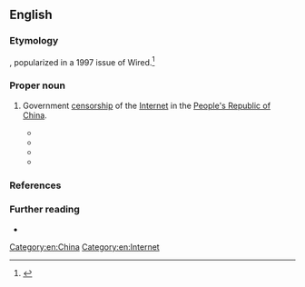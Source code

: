 ==English==

===Etymology===
{{blend|en|Great Wall of China|firewall}}, popularized in a 1997 issue of Wired.<ref>{{cite-book|year=2010|author=Jonathon Keats|authorlink=Jonathon Keats|title=Virtual Words: Language on the Edge of Science and Technology|publisher=Oxford University Press|isbn=9780199752904|page=69|pageurl=https://books.google.de/books?id=sBIOXJqqVEUC&lpg=PA142&dq=%22Singularitarian%22&pg=PA69#v=onepage&q=firewall&f=false|passage=Noting this local slang, the June 1997 issue of ''Wired'' presented the newfangled Chinese internet to Western audiences with a decidedly ironic spin, introducing ''Great Firewall of China'' into the lexicon.}}</ref>

===Proper noun===
{{en-proper-noun|head=the [[great|Great]] [[firewall|Firewall]] [[of]] [[China]]}}

# {{lb|en|originally|jocular|pejorative}} Government [[censorship]] of the [[Internet]] in the [[People's Republic of China]].
#: {{syn|en|GFW|q1=abbreviaion|Great Firewall|Golden Shield}}
#* {{quote-book|en|year=1997|author=A. Michael Froomkin|chapter=Jurisdiction in Cyberspace: The Role of Intermediaries|title=Borders in Cyberspace: Information Policy and the Global Information Infrastructure|oclc=36126687|page=146|passage=Behind this hypothetical '''Great Firewall of China''', most users would be allowed to exchange information with foreign sites if they were on the approved list}}
#* {{quote-book|en|year=2001|author=Greg Walton|title=China's Golden Shield: Corporations and the Development of Surveillance Technology in the People's Republic of China|page=5|oclc=49740735|passage=The "'''Great Firewall of China'''" is failing, largely due to the increased volume of Internet traffic in China.}}
#* {{quote-book|en|year=2007|author=Dinah PoKempner|chapter=A Shrinking Realm: Freedom of Expression Since 9/11|title=Human Rights Watch World Report 2007|isbn=9781583227404|page=76|passage=The '''Great Firewall of China''' is a case of corporate collaboration in censorship.}}
#* {{quote-web|en|date=2015-03-31|title=Massive denial-of-service attack on GitHub tied to Chinese government|first=Dan|last=Goodin|site={{w|Ars Technica}}|url=http://arstechnica.com/security/2015/03/massive-denial-of-service-attack-on-github-tied-to-chinese-government/|accessdate=2015-04-01|passage=The targets suggest the attackers are sympathetic to the vast censorship apparatus known as the '''Great Firewall of China'''.}}

===References===
<references/>

===Further reading===
* {{pedia|Internet censorship in China}}

[[Category:en:China]]
[[Category:en:Internet]]